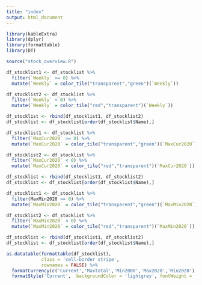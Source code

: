 ```yaml
---
title: "index"
output: html_document
---
```


```r
library(kableExtra)
library(dplyr)
library(formattable)
library(DT)

source("stock_overview.R")
```

```r
df_stocklist1 <- df_stocklist %>%
  filter(`Weekly` >= 0) %>% 
  mutate(`Weekly` = color_tile("transparent","green")(`Weekly`))

df_stocklist2 <- df_stocklist %>%
  filter(`Weekly` < 0) %>% 
  mutate(`Weekly` = color_tile("red","transparent")(`Weekly`))

df_stocklist <- rbind(df_stocklist1, df_stocklist2)
df_stocklist <- df_stocklist[order(df_stocklist$Name),]

df_stocklist1 <- df_stocklist %>%
  filter(`MaxCur2020` >= 0) %>% 
  mutate(`MaxCur2020` = color_tile("transparent","green")(`MaxCur2020`))

df_stocklist2 <- df_stocklist %>%
  filter(`MaxCur2020` < 0) %>% 
  mutate(`MaxCur2020` = color_tile("red","transparent")(`MaxCur2020`))

df_stocklist <- rbind(df_stocklist1, df_stocklist2)
df_stocklist <- df_stocklist[order(df_stocklist$Name),]

df_stocklist1 <- df_stocklist %>%
  filter(MaxMin2020 >= 0) %>%
  mutate(`MaxMin2020` = color_tile("transparent","green")(`MaxMin2020`))

df_stocklist2 <- df_stocklist %>%
  filter(`MaxMin2020` < 0) %>% 
  mutate(`MaxMin2020` = color_tile("red","transparent")(`MaxMin2020`))

df_stocklist <- rbind(df_stocklist1, df_stocklist2)
df_stocklist <- df_stocklist[order(df_stocklist$Name),]

as.datatable(formattable(df_stocklist),
             class = 'cell-border stripe',
             rownames = FALSE) %>% 
  formatCurrency(c('Current','Maxtotal','Min2008','Max2020','Min2020'), currency = "€") %>%
  formatStyle('Current',  backgroundColor = 'lightgrey', fontWeight = 'bold')
```